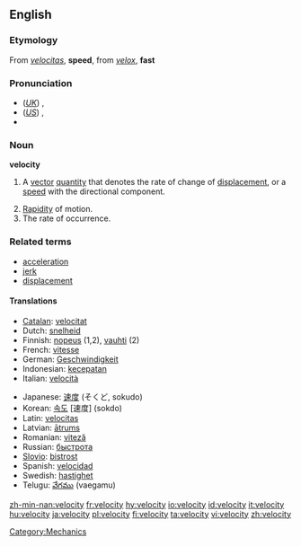 {{wikipediapl}}
==English==

===Etymology===
From {{L.}} ''[[velocitas]]'', '''speed''', from ''[[velox]]'', '''fast'''

===Pronunciation===
*(''[[Received Pronunciation|UK]]'') {{IPA|/vəˈlɒsəti/}}, {{SAMPA|/v@"lQs@ti/}}
*(''[[General American|US]]'') {{IPA|/vəˈlɑsəti/}}, {{SAMPA|/v@"lAs@ti/}}
*{{audio|en-us-velocity.ogg|Audio (US)}}

===Noun===
{{wikipedia}}
'''velocity'''

# {{physics}} A [[vector]] [[quantity]] that denotes the rate of change of [[displacement]], or a [[speed]] with the directional component.
# [[rapidity|Rapidity]] of motion.
# The rate of occurrence.

===Related terms===
* [[acceleration]]
* [[jerk]]
* [[displacement]]

====Translations====
{{rfc-level|Translations at L4+ not in L3 POS section (AutoFormat would have corrected level of Related terms)}}
{{top}}
*[[Catalan]]: [[velocitat]] {{f}}
*Dutch: [[snelheid]] {{f}}
*Finnish: [[nopeus]] (1,2), [[vauhti]] (2)
*French: [[vitesse]] {{f}}
*German: [[Geschwindigkeit]] {{f}}
*Indonesian: [[cepat|kecepatan]]
*Italian: [[velocità]] {{f}}
{{mid}}
*Japanese: [[速度]] (そくど, sokudo)
*Korean: [[속도]] [速度] (sokdo)
*Latin: [[velocitas]] {{f}}
*Latvian: [[ātrums]] {{m}}
*Romanian: [[viteză]] {{f}}
*Russian: [[быстрота]]
*[[Slovio]]: [[bistrost]]
*Spanish: [[velocidad]] {{f}}
*Swedish: [[hastighet]]
*Telugu: [[వేగము]] (vaegamu)
{{bottom}}

[[Category:Mechanics]]

[[zh-min-nan:velocity]]
[[fr:velocity]]
[[hy:velocity]]
[[io:velocity]]
[[id:velocity]]
[[it:velocity]]
[[hu:velocity]]
[[ja:velocity]]
[[pl:velocity]]
[[fi:velocity]]
[[ta:velocity]]
[[vi:velocity]]
[[zh:velocity]]
